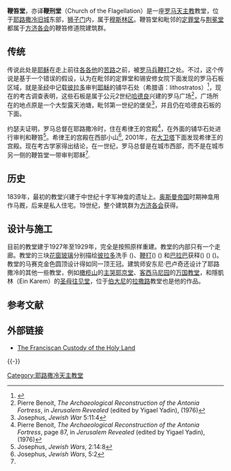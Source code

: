{{Infobox religious building
|building_name=鞭笞堂
|image= 'Monastry of flagellation' (Old Jerusalem).JPG
|caption=
|location=[[耶路撒冷|耶路撒冷]]
|geo=
|religious_affiliation=[[罗马天主教|罗马天主教]]
|province=
|district=
|consecration_year=
|status=
|leadership=
|website=
|architect=Antonio Barluzzi
|architecture_type=
|architecture_style=
|facade_direction=
|year_completed=1929
|construction_cost=
|specifications=no
|capacity=
|length=
|width=
|width_nave=
|height_max=
|dome_quantity=
|dome_height_outer=
|dome_height_inner=
|dome_dia_outer=
|dome_dia_inner=
|minaret_quantity=
|minaret_height=
|spire_quantity=
|spire_height=
|materials=
}}

'''鞭笞堂'''，亦译'''鞭刑堂'''（Church of the Flagellation）是一座[[罗马天主教|罗马天主教]]教堂，位于[[耶路撒冷旧城|耶路撒冷旧城]]东部，[[狮子门|狮子门]]内，属于[[穆斯林区|穆斯林区]]。鞭笞堂和毗邻的[[定罪堂|定罪堂]]与[[荆冕堂_(耶路撒冷)|荆冕堂]] 都属于[[方济各会|方济各会]]的鞭笞修道院建筑群。

==传统==

传说此处是[[耶稣|耶稣]]在走上前往[[各各他|各各他]]的[[苦路|苦路]]之前，被[[羅馬士兵|罗马兵]][[鞭打|鞭打]]之处。不过，这个传说是基于一个错误的假设，认为在毗邻的定罪堂和锡安修女院下面发现的罗马石板区域，就是[[圣经|圣经]]中记载[[彼拉多|彼拉多]]审判[[耶稣|耶稣]]的铺华石处（希腊语：lithostratos）<ref>{{bibleverse||John|19:13|}}</ref>，现在的考古调查表明，这些石板是属于公元2世纪[[哈德良|哈德良]]兴建的罗马广场<ref name="#1">Pierre Benoit, ''The Archaeological Reconstruction of the Antonia Fortress'', in ''Jerusalem Revealed'' (edited by Yigael Yadin), (1976)</ref>，广场所在的地点原是一个大型露天池塘，毗邻第一世纪的堡垒<ref>Josephus, ''Jewish War'' 5:11:4</ref>，并且仍在哈德良石板的下面。
 
约瑟夫证明，罗马总督在耶路撒冷时，住在希律王的宫殿<ref>Pierre Benoit, ''The Archaeological Reconstruction of the Antonia Fortress'', page 87, in ''Jerusalem Revealed'' (edited by Yigael Yadin), (1976)</ref>，在外面的铺华石处进行审判和鞭笞<ref>Josephus, ''Jewish Wars'', 2:14:8</ref>。希律王的宫殿在西部小山<ref>Josephus, ''Jewish Wars'', 5:2</ref>, 2001年，在[[大卫塔|大卫塔]]下面发现希律王的宫殿。现在考古学家得出结论，在一世纪，罗马总督是在城市西部，而不是在城市另一侧的鞭笞堂一带审判耶稣<ref name="#1"/>.

==历史==
1839年，最初的教堂兴建于中世纪十字军神龛的遗址上。[[奥斯曼帝国|奥斯曼帝国]]时期神龛用作马厩，后来是私人住宅。19世纪，整个建筑群为[[方济各会|方济各会]]获得。

==设计与施工==

目前的教堂建于1927年至1929年，完全是按照原样重建。教堂的内部只有一个走廊。教堂的三块[[花窗玻璃|花窗玻璃]]分别描绘[[彼拉多|彼拉多]]洗手 ({{bibleverse||Matthew|27:24}})、[[鞭打|鞭打]]({{bibleverse||Mark|15:15}}) ({{bibleverse||John|19:1}}) 和[[巴拉巴|巴拉巴]]获释({{bibleverse||Matthew|27:26}}) ({{bibleverse||Mark|15:15}}) ({{bibleverse||Luke|23:24-25}})。教堂的马赛克金色圆顶设计得如同一顶王冠。建筑师安东尼·巴卢奇还设计了耶路撒冷的其他一些教堂，例如[[橄榄山|橄榄山]]的[[主哭耶京堂|主哭耶京堂]]、[[客西马尼园|客西马尼园]]的[[万国教堂|万国教堂]]，和隱凱林（Ein Karem）的[[圣母往见堂|圣母往见堂]]，位于[[伯大尼|伯大尼]]的[[拉撒路|拉撒路]]教堂也是他的作品。

{{coord|31|46|49.93|N|35|14|03.72|E|type:landmark|display=title}}

== 参考文献 ==
{{Reflist|2}}

==外部链接==
*[https://web.archive.org/web/20091219111252/http://198.62.75.1/www1/ofm/cust/TSmain.html The Franciscan Custody of the Holy Land]

{{-}}
{{耶路撒冷旧城}}
{{耶路撒冷教堂}}

[[Category:耶路撒冷天主教堂|Category:耶路撒冷天主教堂]]
